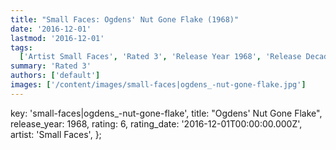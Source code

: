```yaml
---
title: "Small Faces: Ogdens' Nut Gone Flake (1968)"
date: '2016-12-01'
lastmod: '2016-12-01'
tags:
  ['Artist Small Faces', 'Rated 3', 'Release Year 1968', 'Release Decade 1960']
summary: 'Rated 3'
authors: ['default']
images: ['/content/images/small-faces|ogdens_-nut-gone-flake.jpg']
---
```


  key: 'small-faces|ogdens_-nut-gone-flake',
  title: "Ogdens' Nut Gone Flake",
  release_year: 1968,
  rating: 6,
  rating_date: '2016-12-01T00:00:00.000Z',
  artist: 'Small Faces',
};

<MusicRating data={data} />
